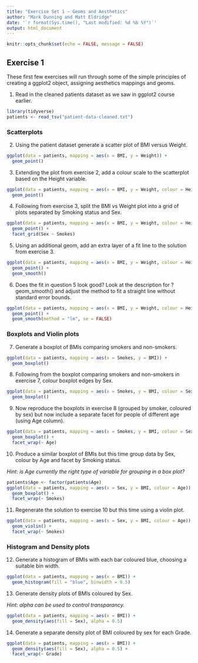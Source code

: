 ```yaml
---
title: "Exercise Set 1 — Geoms and Aesthetics"
author: "Mark Dunning and Matt Eldridge"
date: '`r format(Sys.time(), "Last modified: %d %b %Y")`'
output: html_document
---
```



```r
knitr::opts_chunk$set(echo = FALSE, message = FALSE)
```


## Exercise 1

These first few exercises will run through some of the simple principles of creating a ggplot2 object, assigning aesthetics mappings and geoms.


1. Read in the cleaned patients dataset as we saw in ggplot2 course earlier.

```r
library(tidyverse)
patients <- read_tsv("patient-data-cleaned.txt")
```

### Scatterplots

2. Using the patient dataset generate a scatter plot of BMI versus Weight.

```r
ggplot(data = patients, mapping = aes(x = BMI, y = Weight)) +
  geom_point()
```

3. Extending the plot from exercise 2, add a colour scale to the scatterplot based on the Height variable.

```r
ggplot(data = patients, mapping = aes(x = BMI, y = Weight, colour = Height)) +
  geom_point()
```

4. Following from exercise 3, split the BMI vs Weight plot into a grid of plots separated by Smoking status and Sex.

```r
ggplot(data = patients, mapping = aes(x = BMI, y = Weight, colour = Height)) +
  geom_point() +
  facet_grid(Sex ~ Smokes)
```

5. Using an additional geom, add an extra layer of a fit line to the solution from exercise 3.

```r
ggplot(data = patients, mapping = aes(x = BMI, y = Weight, colour = Height)) +
  geom_point() +
  geom_smooth()
```

6. Does the fit in question 5 look good? Look at the description for ?geom_smooth() and adjust the method to fit a straight line without standard error bounds.

```r
ggplot(data = patients, mapping = aes(x = BMI, y = Weight, colour = Height)) +
  geom_point() +
  geom_smooth(method = "lm", se = FALSE)
```

### Boxplots and Violin plots

7. Generate a boxplot of BMIs comparing smokers and non-smokers.

```r
ggplot(data = patients, mapping = aes(x = Smokes, y = BMI)) +
  geom_boxplot()
```


8. Following from the boxplot comparing smokers and non-smokers in exercise 7, colour boxplot edges by Sex.

```r
ggplot(data = patients, mapping = aes(x = Smokes, y = BMI, colour = Sex)) +
  geom_boxplot()
```

9. Now reproduce the boxplots in exercise 8 (grouped by smoker, coloured by sex) but now include a separate facet for people of different age (using Age column).

```r
ggplot(data = patients, mapping = aes(x = Smokes, y = BMI, colour = Sex)) +
  geom_boxplot() +
  facet_wrap(~ Age)
```

10. Produce a similar boxplot of BMIs but this time group data by Sex, colour by Age and facet by Smoking status.

_Hint: is Age currently the right type of variable for grouping in a box plot?_

```r
patients$Age <- factor(patients$Age)
ggplot(data = patients, mapping = aes(x = Sex, y = BMI, colour = Age)) +
  geom_boxplot() +
  facet_wrap(~ Smokes)
```

11. Regenerate the solution to exercise 10 but this time using a violin plot.

```r
ggplot(data = patients, mapping = aes(x = Sex, y = BMI, colour = Age)) +
  geom_violin() +
  facet_wrap(~ Smokes)
```


### Histogram and Density plots

12. Generate a histogram of BMIs with each bar coloured blue, choosing a suitable bin width.

```r
ggplot(data = patients, mapping = aes(x = BMI)) +
  geom_histogram(fill = "blue", binwidth = 0.5)
```

13. Generate density plots of BMIs coloured by Sex.

_Hint: alpha can be used to control transparancy._

```r
ggplot(data = patients, mapping = aes(x = BMI)) +
  geom_density(aes(fill = Sex), alpha = 0.5)
```

14. Generate a separate density plot of BMI coloured by sex for each Grade.
```r
ggplot(data = patients, mapping = aes(x = BMI)) +
  geom_density(aes(fill = Sex), alpha = 0.5) +
  facet_wrap(~ Grade)
```


<br>


